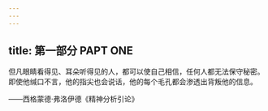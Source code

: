 ```yaml
---
---
---
```

title: 第一部分 PAPT ONE
---




但凡眼睛看得见、耳朵听得见的人，都可以使自己相信，任何人都无法保守秘密。即使他缄口不言，他的指尖也会说话，他的每个毛孔都会渗透出背叛他的信息。

——西格蒙德·弗洛伊德《精神分析引论》